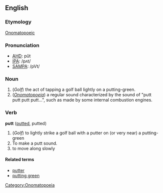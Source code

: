 ==English==

===Etymology===
[[Onomatopoeic]]
[[Category:Onomatopoeia]]

===Pronunciation===
*[[w:AHD|AHD]]: pŭt
*[[w:IPA|IPA]]: /pʌt/
*[[w:SAMPA|SAMPA]]: /pVt/

===Noun===
# (''Golf'') the act of tapping a golf ball lightly on a putting-green.
# (''[[Onomatopoeia]]'') a regular sound characterized by the sound of "putt putt putt putt...", such as made by some internal combustion engines.

===Verb===
'''putt''' ([[putted]], putted)

# (''Golf'') to lightly strike a golf ball with a putter on (or very near) a putting-green
# To make a putt sound.
# to move along slowly

====Related terms====
*[[putter]]
*[[putting green]]